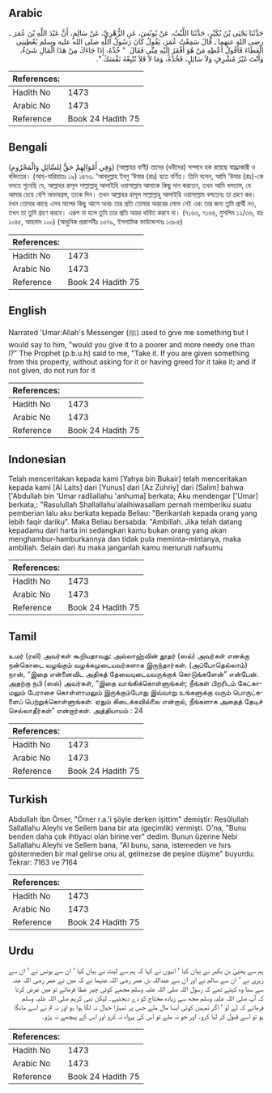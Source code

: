 ## Arabic


<div dir="rtl" lang="ar" style={{fontSize:'larger',backgroundColor:'#f8f9fa',padding:20}}>
حَدَّثَنَا يَحْيَى بْنُ بُكَيْرٍ، حَدَّثَنَا اللَّيْثُ، عَنْ يُونُسَ، عَنِ الزُّهْرِيِّ، عَنْ سَالِمٍ، أَنَّ عَبْدَ اللَّهِ بْنَ عُمَرَ ـ رضى الله عنهما ـ قَالَ سَمِعْتُ عُمَرَ، يَقُولُ كَانَ رَسُولُ اللَّهِ صلى الله عليه وسلم يُعْطِينِي الْعَطَاءَ فَأَقُولُ أَعْطِهِ مَنْ هُوَ أَفْقَرُ إِلَيْهِ مِنِّي فَقَالَ ‏ "‏ خُذْهُ، إِذَا جَاءَكَ مِنْ هَذَا الْمَالِ شَىْءٌ، وَأَنْتَ غَيْرُ مُشْرِفٍ وَلاَ سَائِلٍ، فَخُذْهُ، وَمَا لاَ فَلاَ تُتْبِعْهُ نَفْسَكَ ‏"‏‏.‏
</div>
<div style={{backgroundColor:'#f8f9fa',padding:20, marginBottom: 10}}><table> <thead> <tr> <th>References:</th> <th></th> </tr> </thead> <tbody><tr><td>Hadith No</td><td>1473</td></tr><tr><td>Arabic No</td><td>1473</td></tr><tr><td>Reference</td><td>Book 24 Hadith 75</td></tr></tbody></table></div>

## Bengali


<div dir="ltr" lang="bn" style={{fontSize:'larger',backgroundColor:'#f8f9fa',padding:20}}>
(وَفِي أَمْوَالِهِمْ حَقٌّ لِلسَّائِلِ وَالْمَحْرُومِ) (আল্লাহর বাণী) তাদের (ধনীদের) সম্পদে হক রয়েছে যাচ্ঞাকারী ও বঞ্চিতের। (আয্-যারিয়াতঃ ১৯) ১৪৭৩. ‘আবদুল্লাহ ইবনু ‘উমার (রাঃ) হতে বর্ণিত। তিনি বলেন, আমি ‘উমার (রাঃ)-কে বলতে শুনেছি যে, আল্লাহর রাসূল সাল্লাল্লাহু আলাইহি ওয়াসাল্লাম আমাকে কিছু দান করতেন, তখন আমি বলতাম, যে আমার চেয়ে বেশি অভাবগ্রস্ত, তাকে দিন। তখন আল্লাহর রাসূল সাল্লাল্লাহু আলাইহি ওয়াসাল্লাম বলতেনঃ তা গ্রহণ কর। যখন তোমার কাছে এসব মালের কিছু আসে অথচ তার প্রতি তোমার অন্তরের লোভ নেই এবং তার জন্য তুমি প্রার্থী নও, তখন তা তুমি গ্রহণ করবে। এরূপ না হলে তুমি তার প্রতি অন্তর ধাবিত করবে না। (৭১৬৩, ৭১৬৪, মুসলিম ১২/৩৬, হাঃ ১০৪৫, আহমাদ ১০০) (আধুনিক প্রকাশনীঃ ১৩৭৯, ইসলামিক ফাউন্ডেশনঃ ১৩৮৫)
</div>
<div style={{backgroundColor:'#f8f9fa',padding:20, marginBottom: 10}}><table> <thead> <tr> <th>References:</th> <th></th> </tr> </thead> <tbody><tr><td>Hadith No</td><td>1473</td></tr><tr><td>Arabic No</td><td>1473</td></tr><tr><td>Reference</td><td>Book 24 Hadith 75</td></tr></tbody></table></div>

## English


<div dir="ltr" lang="en" style={{fontSize:'larger',backgroundColor:'#f8f9fa',padding:20}}>
Narrated 'Umar:Allah's Messenger (ﷺ) used to give me something but I would say to him, "would you give it to a poorer and more needy one than l?" The Prophet (p.b.u.h) said to me, "Take it. If you are given something from this property, without asking for it or having greed for it take it; and if not given, do not run for it
</div>
<div style={{backgroundColor:'#f8f9fa',padding:20, marginBottom: 10}}><table> <thead> <tr> <th>References:</th> <th></th> </tr> </thead> <tbody><tr><td>Hadith No</td><td>1473</td></tr><tr><td>Arabic No</td><td>1473</td></tr><tr><td>Reference</td><td>Book 24 Hadith 75</td></tr></tbody></table></div>

## Indonesian


<div dir="ltr" lang="id" style={{fontSize:'larger',backgroundColor:'#f8f9fa',padding:20}}>
Telah menceritakan kepada kami [Yahya bin Bukair] telah menceritakan kepada kami [Al Laits] dari [Yunus] dari [Az Zuhriy] dari [Salim] bahwa ['Abdullah bin 'Umar radliallahu 'anhuma] berkata; Aku mendengar ['Umar] berkata,: "Rasulullah Shallallahu'alaihiwasallam pernah memberiku suatu pemberian lalu aku berkata kepada Beliau: "Berikanlah kepada orang yang lebih faqir dariku". Maka Beliau bersabda: "Ambillah. Jika telah datang kepadamu dari harta ini sedangkan kamu bukan orang yang akan menghambur-hamburkannya dan tidak pula meminta-mintanya, maka ambillah. Selain dari itu maka janganlah kamu menuruti nafsumu
</div>
<div style={{backgroundColor:'#f8f9fa',padding:20, marginBottom: 10}}><table> <thead> <tr> <th>References:</th> <th></th> </tr> </thead> <tbody><tr><td>Hadith No</td><td>1473</td></tr><tr><td>Arabic No</td><td>1473</td></tr><tr><td>Reference</td><td>Book 24 Hadith 75</td></tr></tbody></table></div>

## Tamil


<div dir="ltr" lang="ta" style={{fontSize:'larger',backgroundColor:'#f8f9fa',padding:20}}>
உமர் (ரலி) அவர்கள் கூறியதாவது: அல்லாஹ்வின் தூதர் (ஸல்) அவர்கள் எனக்கு நன்கொடை வழங்கும் வழக்கமுடையவர்களாக இருந்தார்கள். (அப்போதெல்லாம்) நான், “இதை என்னைவிட அதிகத் தேவையுடையவருக்குக் கொடுங்களேன்” என்பேன். அதற்கு நபி (ஸல்) அவர்கள், “இதை வாங்கிக்கொள்ளுங்கள்; நீங்கள் பிறரிடம் கேட்காமலும் பேராசை கொள்ளாமலும் இருக்கும்போது இவ்வாறு உங்களுக்கு வரும் பொருட்களைப் பெற்றுக்கொள்ளுங்கள். ஏதும் கிடைக்கவில்லை என்றால், நீங்களாக அதைத் தேடிச் செல்லாதீர்கள்” என்றார்கள். அத்தியாயம் : 24
</div>
<div style={{backgroundColor:'#f8f9fa',padding:20, marginBottom: 10}}><table> <thead> <tr> <th>References:</th> <th></th> </tr> </thead> <tbody><tr><td>Hadith No</td><td>1473</td></tr><tr><td>Arabic No</td><td>1473</td></tr><tr><td>Reference</td><td>Book 24 Hadith 75</td></tr></tbody></table></div>

## Turkish


<div dir="ltr" lang="tr" style={{fontSize:'larger',backgroundColor:'#f8f9fa',padding:20}}>
Abdullah İbn Ömer, "Ömer r.a.'i şöyle derken işittim" demiştir: Resûlullah Sallallahu Aleyhi ve Sellem bana bir ata (geçimlik) vermişti. O'na, "Bunu benden daha çok ihtiyacı olan birine ver" dedim. Bunun üzerine Nebi Sallallahu Aleyhi ve Sellem bana, "Al bunu, sana, istemeden ve hırs göstermeden bir mal gelirse onu al, gelmezse de peşine düşme" buyurdu. Tekrar: 7163 ve 7164
</div>
<div style={{backgroundColor:'#f8f9fa',padding:20, marginBottom: 10}}><table> <thead> <tr> <th>References:</th> <th></th> </tr> </thead> <tbody><tr><td>Hadith No</td><td>1473</td></tr><tr><td>Arabic No</td><td>1473</td></tr><tr><td>Reference</td><td>Book 24 Hadith 75</td></tr></tbody></table></div>

## Urdu


<div dir="rtl" lang="ur" style={{fontSize:'larger',backgroundColor:'#f8f9fa',padding:20}}>
ہم سے یحییٰ بن بکیر نے بیان کیا ‘ انہوں نے کہا کہ ہم سے لیث نے بیان کیا ‘ ان سے یونس نے ‘ ان سے زہری نے ‘ ان سے سالم نے اور ان سے عبداللہ بن عمر رضی اللہ عنہما نے کہ میں نے عمر رضی اللہ عنہ سے سنا وہ کہتے تھے کہ رسول اللہ صلی اللہ علیہ وسلم مجھے کوئی چیز عطا فرماتے تو میں عرض کرتا کہ آپ صلی اللہ علیہ وسلم مجھ سے زیادہ محتاج کو دے دیجئیے۔ لیکن نبی کریم صلی اللہ علیہ وسلم فرماتے کہ لے لو ‘ اگر تمہیں کوئی ایسا مال ملے جس پر تمہارا خیال نہ لگا ہوا ہو اور نہ تم نے اسے مانگا ہو تو اسے قبول کر لیا کرو۔ اور جو نہ ملے تو اس کی پرواہ نہ کرو اور اس کے پیچھے نہ پڑو۔
</div>
<div style={{backgroundColor:'#f8f9fa',padding:20, marginBottom: 10}}><table> <thead> <tr> <th>References:</th> <th></th> </tr> </thead> <tbody><tr><td>Hadith No</td><td>1473</td></tr><tr><td>Arabic No</td><td>1473</td></tr><tr><td>Reference</td><td>Book 24 Hadith 75</td></tr></tbody></table></div>